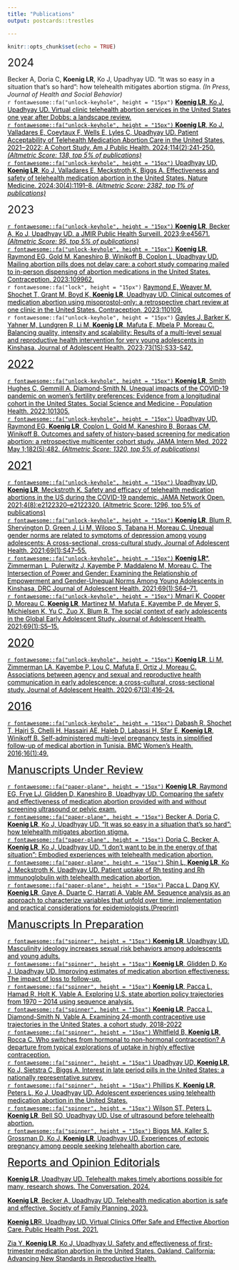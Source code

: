 ```yaml
---
title: "Publications"
output: postcards::trestles

---
```

```r
knitr::opts_chunk$set(echo = TRUE)
```

<font size="+2">2024</font>
<p>Becker A, Doria C, **Koenig LR**, Ko J, Upadhyay UD. “It was so easy in a situation that’s so hard”: how telehealth mitigates abortion stigma. <i>(In Press, Journal of Health and Social Behavior)</i></a><br>
<a>`r fontawesome::fa("unlock-keyhole", height = "15px")` <a href="https://www.jmir.org/2024/1/e50749/" style="color:black;">**Koenig LR**, Ko J, Upadhyay UD. Virtual clinic telehealth abortion services in the United States one year after Dobbs: a landscape review.<a><br>
<a href="https://doi.org/10.2105/AJPH.2023.307437" style="color:black;">`r fontawesome::fa("unlock-keyhole", height = "15px")` **Koenig LR**, Ko J, Valladares E, Coeytaux F, Wells E, Lyles C, Upadhyay UD. Patient Acceptability of Telehealth Medication Abortion Care in the United States, 2021‒2022: A Cohort Study. Am J Public Health. 2024;114(2):241-250. <i>(Altmetric Score: 138, top 5% of publications)<a></i><br>
<a href="https://www.nature.com/articles/s41591-024-02834-w" style="color:black;">`r fontawesome::fa("unlock-keyhole", height = "15px")` Upadhyay UD, **Koenig LR**, Ko J, Valladares E, Meckstroth K, Biggs A. Effectiveness and safety of telehealth medication abortion in the United States. Nature Medicine. 2024;30(4):1191–8. <i>(Altmetric Score: 2382, top 1% of publications)<a></i></p>

<font size="+2">2023</font>
<p><a href="https://publichealth.jmir.org/2023/1/e45671" style="color:black;">`r fontawesome::fa("unlock-keyhole", height = "15px")` **Koenig LR**, Becker A, Ko J, Upadhyay UD. a JMIR Public Health Surveill. 2023;9:e45671. <i>(Altmetric Score: 95, top 5% of publications)<a></i><br>
<a href="https://doi.org/10.1016/j.contraception.2023.109962" style="color:black;">`r fontawesome::fa("unlock-keyhole", height = "15px")` **Koenig LR**, Raymond EG, Gold M, Kaneshiro B, Winikoff B, Coplon L, Upadhyay UD. Mailing abortion pills does not delay care: a cohort study comparing mailed to in-person dispensing of abortion medications in the United States. Contraception. 2023:109962.<a><br>
`r fontawesome::fa("lock", height = "15px")` <a href="https://doi.org/10.1016/j.contraception.2023.110109" style="color:black;">Raymond E, Weaver M, Shochet T, Grant M, Boyd K, **Koenig LR**, Upadhyay UD. Clinical outcomes of medication abortion using misoprostol-only: a retrospective chart review at one clinic in the United States. Contraception, 2023:110109.<a><br>
`r fontawesome::fa("unlock-keyhole", height = "15px")` <a href="https://doi.org/10.1016/j.jadohealth.2023.02.001" style="color:black;"> Gayles J, Barker K, Yahner M, Lundgren R, Li M, **Koenig LR**, Mafuta E, Mbela P, Moreau C. Balancing quality, intensity and scalability: Results of a multi-level sexual and reproductive health intervention for very young adolescents in Kinshasa. Journal of Adolescent Health. 2023;73(1S):S33-S42.</p>

<font size="+2">2022</font>
<p>`r fontawesome::fa("unlock-keyhole", height = "15px")` <a href="https://doi.org/10.1016/j.ssmph.2022.101305" style="color:black;"> **Koenig LR**, Smith Hughes C, Gemmill A, Diamond-Smith N. Unequal impacts of the COVID-19 pandemic on women’s fertility preferences: Evidence from a longitudinal cohort in the United States. Social Science and Medicine - Population Health. 2022:101305.<br>
`r fontawesome::fa("unlock-keyhole", height = "15px")` <a href="https://doi.org/10.1001/jamainternmed.2022.0217" style="color:black;"> Upadhyay UD, Raymond EG, **Koenig LR**, Coplon L, Gold M, Kaneshiro B, Boraas CM, Winikoff B. Outcomes and safety of history-based screening for medication abortion: a retrospective multicenter cohort study. JAMA Intern Med. 2022 May 1;182(5):482. <i>(Altmetric Score: 1320, top 5% of publications)</i></p>

<font size="+2">2021</font>	
<p>`r fontawesome::fa("unlock-keyhole", height = "15px")` <a href="https://doi.org/10.1001/jamanetworkopen.2021.22320" style="color:black;"> Upadhyay UD, **Koenig LR**, Meckstroth K. Safety and efficacy of telehealth medication abortions in the US during the COVID-19 pandemic. JAMA Network Open. 2021;4(8):e2122320–e2122320. (Altmetric Score: 1296, top 5% of publications)<br>
`r fontawesome::fa("unlock-keyhole", height = "15px")` <a href="https://doi.org/10.1016/j.jadohealth.2021.01.023" style="color:black;">**Koenig LR**, Blum R, Shervington D, Green J, Li M, Wilopo S, Tabana H, Moreau C. Unequal gender norms are related to symptoms of depression among young adolescents: A cross-sectional, cross-cultural study. Journal of Adolescent Health. 2021;69(1):S47–55.<br>
`r fontawesome::fa("unlock-keyhole", height = "15px")` <a href="https://doi.org/10.1016/j.jadohealth.2021.03.031" style="color:black;"> **Koenig LR***, Zimmerman L, Pulerwitz J, Kayembe P, Maddaleno M, Moreau C. The Intersection of Power and Gender: Examining the Relationship of Empowerment and Gender-Unequal Norms Among Young Adolescents in Kinshasa, DRC Journal of Adolescent Health. 2021;69(1):S64–71.<br>
`r fontawesome::fa("unlock-keyhole", height = "15px")` <a href="https://doi.org/10.1016/j.jadohealth.2021.01.024" style="color:black;"> Mmari K, Cooper D, Moreau C, **Koenig LR**, Martinez M, Mafuta E, Kayembe P, de Meyer S, Michielsen K, Yu C, Zuo X, Blum R. The social context of early adolescents in the Global Early Adolescent Study. Journal of Adolescent Health. 2021;69(1):S5–15.</p>

<font size="+2">2020</font>	
<p>`r fontawesome::fa("unlock-keyhole", height = "15px")` <a href="https://doi.org/10.1016/j.jadohealth.2020.02.026" style="color:black;"> **Koenig LR**, Li M, Zimmerman LA, Kayembe P, Lou C, Mafuta E, Ortiz J, Moreau C. Associations between agency and sexual and reproductive health communication in early adolescence: a cross-cultural, cross-sectional study. Journal of Adolescent Health. 2020;67(3):416–24.</p>

<font size="+2">2016</font>	
<p>`r fontawesome::fa("unlock-keyhole", height = "15px")` <a href="https://doi.org/10.1186/s12905-016-0327-1" style="color:black;"> Dabash R, Shochet T, Hajri S, Chelli H, Hassairi AE, Haleb D, Labassi H, Sfar E, **Koenig LR**, Winikoff B. Self-administered multi-level pregnancy tests in simplified follow-up of medical abortion in Tunisia. BMC Women’s Health. 2016;16(1):49.</p>

<font size="+2">Manuscripts Under Review</font>	
<p>`r fontawesome::fa("paper-plane", height = "15px")` **Koenig LR**, Raymond EG, Frye LJ, Glidden D, Kaneshiro B, Upadhyay UD. Comparing the safety and effectiveness of medication abortion provided with and without screening ultrasound or pelvic exam. <br>
`r fontawesome::fa("paper-plane", height = "15px")` Becker A, Doria C, **Koenig LR**, Ko J, Upadhyay UD. “It was so easy in a situation that’s so hard”: how telehealth mitigates abortion stigma.<br> 
`r fontawesome::fa("paper-plane", height = "15px")` Doria C, Becker A, **Koenig LR**, Ko J, Upadhyay UD. “I don't want to be in the energy of that situation”: Embodied experiences with telehealth medication abortion.<br> 
`r fontawesome::fa("paper-plane", height = "15px")` Shin L, **Koenig LR**, Ko J, Meckstroth K, Upadhyay UD. Patient uptake of Rh testing and Rh immunoglobulin with telehealth medication abortion.<br>
`r fontawesome::fa("paper-plane", height = "15px")` <a href="https://www.medrxiv.org/content/10.1101/2024.06.18.24308957v1" style="color:black;"> Pacca L, Dang KV, **Koenig LR**, Gaye A, Duarte C, Harrati A, Vable AM. Sequence analysis as an approach to characterize variables that unfold over time: implementation and practical considerations for epidemiologists.(Preprint)</p>

<font size="+2">Manuscripts In Preparation </font>	
<p>`r fontawesome::fa("spinner", height = "15px")` **Koenig LR**, Upadhyay UD. Masculinity ideology increases sexual risk behaviors among adolescents and young adults. <br>
`r fontawesome::fa("spinner", height = "15px")` **Koenig LR**, Glidden D, Ko J, Upadhyay UD. Improving estimates of medication abortion effectiveness: The impact of loss to follow-up.<br>
`r fontawesome::fa("spinner", height = "15px")` **Koenig LR**, Pacca L, Hamad R, Holt K, Vable A. Exploring U.S. state abortion policy trajectories from 1970 – 2014 using sequence analysis.<br>
`r fontawesome::fa("spinner", height = "15px")` **Koenig LR**, Pacca L, Diamond-Smith N, Vable A. Examining 24-month contraceptive use trajectories in the United States, a cohort study, 2018-2022<br>
`r fontawesome::fa("spinner", height = "15px")` Whitfield B, **Koenig LR**, Rocca C. Who switches from hormonal to non-hormonal contraception? A departure from typical explorations of uptake in highly effective contraception.<br>
`r fontawesome::fa("spinner", height = "15px")` Upadhyay UD, **Koenig LR**, Ko J, Sietstra C, Biggs A. Interest in late period pills in the United States: a nationally representative survey.<br>
`r fontawesome::fa("spinner", height = "15px")` Phillips K, **Koenig LR**, Peters L, Ko J, Upadhyay UD. Adolescent experiences using telehealth medication abortion in the United States. <br>
`r fontawesome::fa("spinner", height = "15px")` Wilson ST, Peters L, **Koenig LR**, Bell SO, Upadhyay UD. Use of ultrasound before telehealth abortion. <br>
`r fontawesome::fa("spinner", height = "15px")` Biggs MA, Kaller S, Grossman D, Ko J, **Koenig LR**, Upadhyay UD. Experiences of ectopic pregnancy among people seeking telehealth abortion care. </p>

<font size="+2"> Reports and Opinion Editorials </font>	
<p> **Koenig LR**, Upadhyay UD. Telehealth makes timely abortions possible for many, research shows. The Conversation. 2024. <br>
<p> **Koenig LR**, Becker A, Upadhyay UD. Telehealth medication abortion is safe and effective. Society of Family Planning. 2023. <br>
<p> **Koenig LR**R, Upadhyay UD. Virtual Clinics Offer Safe and Effective Abortion Care. Public Health Post. 2021. <br>
<p> Zia Y, **Koenig LR**, Ko J, Upadhyay U. Safety and effectiveness of first-trimester medication abortion in the United States. Oakland, California: Advancing New Standards in Reproductive Health. <br></p>
